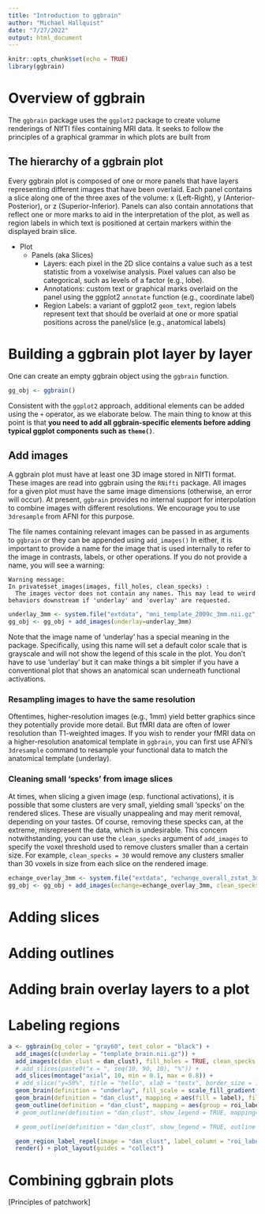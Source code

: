 ```yaml
---
title: "Introduction to ggbrain"
author: "Michael Hallquist"
date: "7/27/2022"
output: html_document
---
```


```r
knitr::opts_chunk$set(echo = TRUE)
library(ggbrain)
```

# Overview of ggbrain

The `ggbrain` package uses the `ggplot2` package to create volume renderings of NIfTI files containing MRI data. It seeks to follow the principles of a graphical grammar in which plots are built from 

## The hierarchy of a ggbrain plot

Every ggbrain plot is composed of one or more panels that have layers representing different images that have been overlaid. Each panel contains a slice along one of the three axes of the volume: x (Left-Right), y (Anterior-Posterior), or z (Superior-Inferior). Panels can also contain annotations that reflect one or more marks to aid in the interpretation of the plot, as well as region labels in which text is positioned at certain markers within the displayed brain slice.

- Plot
  - Panels (aka Slices)
    - Layers: each pixel in the 2D slice contains a value such as a test statistic from a voxelwise analysis. Pixel values can also be categorical, such as levels of a factor (e.g., lobe).
    - Annotations: custom text or graphical marks overlaid on the panel using the ggplot2 `annotate` function (e.g., coordinate label)
    - Region Labels: a variant of ggplot2 `geom_text`, region labels represent text that should be overlaid at one or more spatial positions across the panel/slice (e.g., anatomical labels)
    
# Building a ggbrain plot layer by layer

One can create an empty ggbrain object using the `ggbrain` function.

```r
gg_obj <- ggbrain()
```

Consistent with the `ggplot2` approach, additional elements can be added using the `+` operator, as we elaborate below. The main thing to know at this point is that **you need to add all ggbrain-specific elements before adding typical ggplot components such as `theme()`**.

## Add images

A ggbrain plot must have at least one 3D image stored in NIfTI format. These images are read into ggbrain using the `RNifti` package. All images for a given plot must have the same image dimensions (otherwise, an error will occur). At present, `ggbrain` provides no internal support for interpolation to combine images with different resolutions. We encourage you to use `3dresample` from AFNI for this purpose.

The file names containing relevant images can be passed in as arguments to `ggbrain` or they can be appended using `add_images()` In either, it is important to provide a name for the image that is used internally to refer to the image in contrasts, labels, or other operations. If you do not provide a name, you will see a warning:

```
Warning message:
In private$set_images(images, fill_holes, clean_specks) :
  The images vector does not contain any names. This may lead to weird behaviors downstream if 'underlay' and 'overlay' are requested.
```

```r
underlay_3mm <- system.file("extdata", "mni_template_2009c_3mm.nii.gz", package="ggbrain")
gg_obj <- gg_obj + add_images(underlay=underlay_3mm)
```

Note that the image name of 'underlay' has a special meaning in the package. Specifically, using this name will set a default color scale that is grayscale and will not show the legend of this scale in the plot. You don't have to use 'underlay' but it can make things a bit simpler if you have a conventional plot that shows an anatomical scan underneath functional activations.

### Resampling images to have the same resolution

Oftentimes, higher-resolution images (e.g., 1mm) yield better graphics since they potentially provide more detail. But fMRI data are often of lower resolution than T1-weighted images. If you wish to render your fMRI data on a higher-resolution anatomical template in `ggbrain`, you can first use AFNI's `3dresample` command to resample your functional data to match the anatomical template (underlay). 

### Cleaning small 'specks' from image slices

At times, when slicing a given image (esp. functional activations), it is possible that some clusters are very small, yielding small 'specks' on the rendered slices. These are visually unappealing and may merit removal, depending on your tastes. Of course, removing these specks can, at the extreme, misrepresent the data, which is undesirable. This concern notwithstanding, you can use the `clean_specks` argument of `add_images` to specify the voxel threshold used to remove clusters smaller than a certain size. For example, `clean_specks = 30` would remove any clusters smaller than 30 voxels in size from each slice on the rendered image.

```r
echange_overlay_3mm <- system.file("extdata", "echange_overall_zstat_3mm.nii.gz", package = "ggbrain")
gg_obj <- gg_obj + add_images(echange=echange_overlay_3mm, clean_specks=30)
```

### 

# Adding slices

# Adding outlines 

# Adding brain overlay layers to a plot

# Labeling regions


```r
a <- ggbrain(bg_color = "gray60", text_color = "black") +
  add_images(c(underlay = "template_brain.nii.gz")) +
  add_images(c(dan_clust = dan_clust), fill_holes = TRUE, clean_specks = 20, labels = dan_labels) +
  # add_slices(paste0("x = ", seq(10, 90, 10), "%")) +
  add_slices(montage("axial", 10, min = 0.1, max = 0.8)) +
  # add_slice("y=50%", title = "hello", xlab = "testx", border_size = 1, border_color = "blue") +
  geom_brain(definition = "underlay", fill_scale = scale_fill_gradient(low = "grey8", high = "grey62"), show_legend = FALSE) +
  geom_brain(definition = "dan_clust", mapping = aes(fill = label), fill_scale = scale_fill_brewer("DAN 17 label", palette = "Set1"), show_legend = TRUE) +
  geom_outline(definition = "dan_clust", mapping = aes(group = roi_label), show_legend = TRUE, outline = "black") + # fill_scale = scale_fill_discrete("hello"),
  # geom_outline(definition = "dan_clust", show_legend = TRUE, mapping=aes(group=label), outline_size=2, outline="cyan") + #fill_scale = scale_fill_discrete("hello"),

  # geom_outline(definition = "dan_clust", show_legend = TRUE, outline = "cyan") + #fill_scale = scale_fill_discrete("hello"),

  geom_region_label_repel(image = "dan_clust", label_column = "roi_label", min.segment.length = 0, size = 1.5, color = "black", force_pull = 0.2, max.overlaps = Inf) +
  render() + plot_layout(guides = "collect")
```

# Combining ggbrain plots

[Principles of patchwork]
